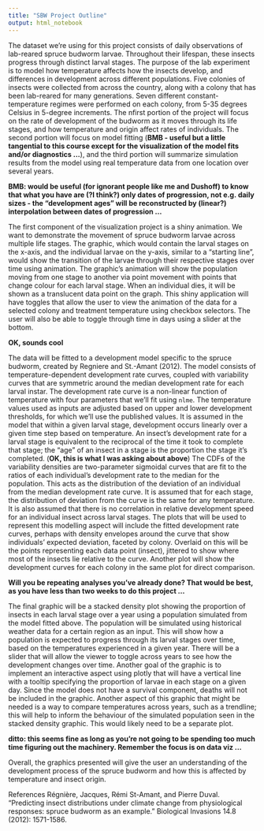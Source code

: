 ```yaml
---
title: "SBW Project Outline"
output: html_notebook
---
```


The dataset we’re using for this project consists of daily observations of lab-reared spruce budworm larvae. Throughout their lifespan, these insects progress through distinct larval stages. The purpose of the lab experiment is to model how temperature affects how the insects develop, and differences in development across different populations. Five colonies of insects were collected from across the country, along with a colony that has been lab-reared for many generations. Seven different constant-temperature regimes were performed on each colony, from 5-35 degrees Celsius in 5-degree increments. The nfirst portion of the project will focus on the rate of development of the budworm as it moves through its life stages, and how temperature and origin affect rates of individuals. The second portion will focus on model fitting (**BMB - useful but a little tangential to this course except for the visualization of the model fits and/or diagnostics ...**), and the third portion will summarize simulation results from the model using real temperature data from one location over several years.

**BMB: would be useful (for ignorant people like me and Dushoff) to know that what you have are (?I think?) only dates of progression, not e.g. daily sizes - the "development ages" will be reconstructed by (linear?) interpolation between dates of progression ...**

The first component of the visualization project is a shiny animation. We want to demonstrate the movement of spruce budworm larvae across multiple life stages. The graphic, which would contain the larval stages on the x-axis, and the individual larvae on the y-axis, similar to a “starting line”, would show the transition of the larvae through their respective stages over time using animation. The graphic’s animation will show the population moving from one stage to another via point movement with points that change colour for each larval stage. When an individual dies, it will be shown as a translucent data point on the graph. This shiny application will have toggles that allow the user to view the animation of the data for a selected colony and treatment temperature using checkbox selectors. The user will also be able to toggle through time in days using a slider at the bottom.  

**OK, sounds cool**

The data will be fitted to a development model specific to the spruce budworm, created by Regniere and St.-Amant (2012). The model consists of temperature-dependent development rate curves, coupled with variability curves that are symmetric around the median development rate for each larval instar. The development rate curve is a non-linear function of temperature with four parameters that we’ll fit using `nlme`. The temperature values used as inputs are adjusted based on upper and lower development thresholds, for which we’ll use the published values. It is assumed in the model that within a given larval stage, development occurs linearly over a given time step based on temperature. An insect’s development rate for a larval stage is equivalent to the reciprocal of the time it took to complete that stage; the “age” of an insect in a stage is the proportion the stage it’s completed. (**OK, this is what I was asking about above**) The CDFs of the variability densities are two-parameter sigmoidal curves that are fit to the ratios of each individual’s development rate to the median for the population. This acts as the distribution of the deviation of an individual from the median development rate curve. It is assumed that for each stage, the distribution of deviation from the curve is the same for any temperature. It is also assumed that there is no correlation in relative development speed for an individual insect across larval stages. The plots that will be used to represent this modelling aspect will include the fitted development rate curves, perhaps with density envelopes around the curve that show individuals’ expected deviation, faceted by colony. Overlaid on this will be the points representing each data point (insect), jittered to show where most of the insects lie relative to the curve. Another plot will show the development curves for each colony in the same plot for direct comparison.

**Will you be repeating analyses you've already done?  That would be best, as you have less than two weeks to do this project ...**

The final graphic will be a stacked density plot showing the proportion of insects in each larval stage over a year using a population simulated from the model fitted above. The population will be simulated using historical weather data for a certain region as an input. This will show how a population is expected to progress through its larval stages over time, based on the temperatures experienced in a given year. There will be a slider that will allow the viewer to toggle across years to see how the development changes over time. Another goal of the graphic is to implement an interactive aspect using plotly that will have a vertical line with a tooltip specifying the proportion of larvae in each stage on a given day. Since the model does not have a survival component, deaths will not be included in the graphic. Another aspect of this graphic that might be needed is a way to compare temperatures across years, such as a trendline; this will help to inform the behaviour of the simulated population seen in the stacked density graphic. This would likely need to be a separate plot.

**ditto: this seems fine as long as you're not going to be spending too much time figuring out the machinery. Remember the focus is on data viz ...**

Overall, the graphics presented will give the user an understanding of the development process of the spruce budworm and how this is affected by temperature and insect origin. 

References
Régnière, Jacques, Rémi St-Amant, and Pierre Duval. "Predicting insect distributions under climate change from physiological responses: spruce budworm as an example." Biological Invasions 14.8 (2012): 1571-1586.
